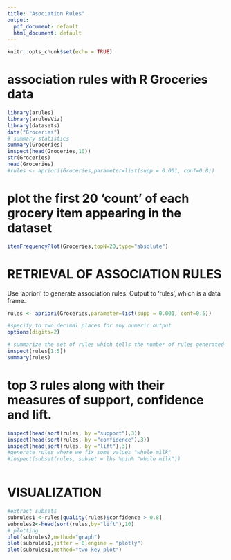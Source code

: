 ---
title: "Asociation Rules"
output:
  pdf_document: default
  html_document: default
---

```{r setup, include=FALSE}
knitr::opts_chunk$set(echo = TRUE)
```
# association rules with R Groceries data

```{r}
library(arules)
library(arulesViz)
library(datasets)
data("Groceries")
# summary statistics
summary(Groceries)
inspect(head(Groceries,10))
str(Groceries)
head(Groceries)
#rules <- apriori(Groceries,parameter=list(supp = 0.001, conf=0.8))
```

# plot the first 20 'count' of each grocery item appearing in the dataset
```{r}
itemFrequencyPlot(Groceries,topN=20,type="absolute")
```

# RETRIEVAL OF ASSOCIATION RULES
Use 'apriori' to generate association rules. Output to 'rules', which is a data frame. 

```{r}
rules <- apriori(Groceries,parameter=list(supp = 0.001, conf=0.5))

#specify to two decimal places for any numeric output
options(digits=2)

# summarize the set of rules which tells the number of rules generated by length (number of items),amongst other things
inspect(rules[1:5])
summary(rules)
```

# top 3 rules along with their measures of support, confidence and lift.
```{r}
inspect(head(sort(rules, by ="support"),3))
inspect(head(sort(rules, by ="confidence"),3))
inspect(head(sort(rules, by ="lift"),3))
#generate rules where we fix some values "whole milk"  
#inspect(subset(rules, subset = lhs %pin% "whole milk"))



```

# VISUALIZATION

```{r}
#extract subsets
subrules1 <-rules[quality(rules)$confidence > 0.8]
subrules2<-head(sort(rules,by="lift"),10)
# plotting 
plot(subrules2,method="graph")
plot(subrules1,jitter = 0,engine = "plotly")
plot(subrules1,method="two-key plot")
```

